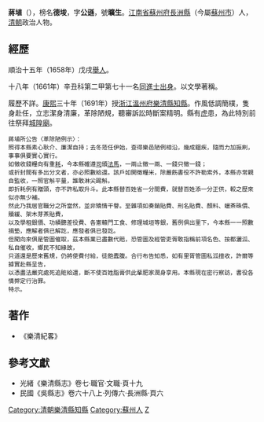'''蔣埴'''（{{bd|？年||？年|catIdx=J蔣}}），榜名'''德埈'''，字'''公遜'''，號'''曠生'''。[[江南省|江南省]][[蘇州府|蘇州府]][[長洲縣|長洲縣]]（今屬[[蘇州市|蘇州市]]）人，[[清朝|清朝]]政治人物。

==經歷==
順治十五年（1658年）戊戌[[舉人|舉人]]。

十八年（1661年）辛丑科第二甲第七十一名[[同進士出身|同進士出身]]。以文學著稱。

履歷不詳。[[康熙|康熙]]三十年（1691年）授[[浙江|浙江]][[溫州府|溫州府]][[樂清縣|樂清縣]][[知縣|知縣]]。作風低調簡樸，隻身赴任，立志潔身清廉，革除陋規，聽審訴訟時斷案精明。縣有[[虎|虎]]患，為此特別前往祭拜[[城隍廟|城隍廟]]。

 蔣埴所公告〈革除陋例示〉：
 照得本縣素心耿介、廉潔自持；去冬蒞任伊始，查得樂邑陋例相沿，幾成錮疾，隨而力加振刷，事事俱要實心實行。
 如徵收錢糧向有重[[火耗|耗]]，今本縣確遵[[布政司|司]]頒[[法馬|法馬]]，一兩止徵一兩、一錢只徵一錢；
 或折封間有多出分文者，亦必照數給還。該戶如開徵糧米，除嚴飭書役不許勒索外，本縣亦常親自監收，一照官斛平量，誰敢淋尖踢斛。
 即折耗例有贈頭，亦不許私取升斗。此本縣替百姓省一分間費，就替百姓添一分正供，較之歷來似亦無少補。
 然此乃我居官職分之所當然，並非矯情干譽。至雜項如奏銷貼費、刑名貼費、顏料、蠟茶硃價、贖緩、架木芽茶貼費，
 以及學租銀價、功績聽差役費、各憲轅門工食、修理城垣等銀，舊例俱出里下，今本縣一一照數捐墊，應解者俱已解訖，應發者俱已發訖。
 但聞向來俱是管圖催取，茲本縣業已盡數代賠，恐管圖及經管吏胥敢指稱前項名色、按都灑泒、私自催收，鄉民不知緣故，
 只道還是歷來舊規，仍將使費付給，徒飽蠹腹。合行布告知悉，如有里胥管圖私泒擅收，許爾等據實赴縣呈告，
 以憑盡法嚴究處死追賍給還，斷不使百姓脂膏供此輩肥家潤身享用。本縣現在密行察訪，書役各情弊定行治罪。
 特示。

==著作==
*《樂清紀畧》

==參考文獻==
*光緒《樂清縣志》卷七·職官·文職·頁十九
*民國《吳縣志》卷六十八上·列傳六·長洲縣·頁六

{{DEFAULTSORT:Jiang蔣}}
{{順治十八年辛丑科殿試金榜}}
[[Category:清朝樂清縣知縣|Category:清朝樂清縣知縣]]
[[Category:蘇州人|Category:蘇州人]]
[[Category:蔣姓|Z]]